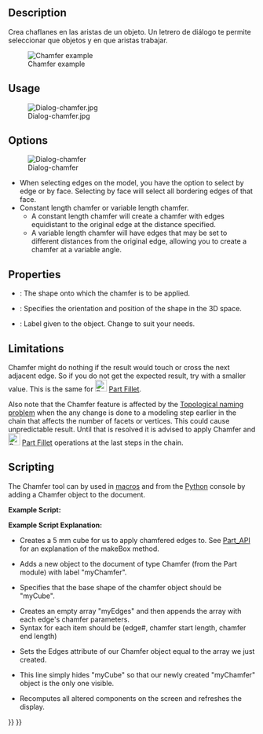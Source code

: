 <languages/>

{{Docnav
|[[Part_Fillet|Fillet]]
|[[Part_MakeFace|MakeFace]]
|[[Part_Workbench|Part]]
|IconL=Part_Fillet.svg
|IconR=Part_MakeFace.svg
|IconC=Workbench_Part.svg
}}

<div class="mw-translate-fuzzy">
{{GuiCommand/es|Name=Part_Chamfer|MenuLocation=Pieza → Chaflán|Workbenches=Pieza,Completo}}
</div>

==Description==

<div class="mw-translate-fuzzy">
Crea chaflanes en las aristas de un objeto. Un letrero de diálogo te permite seleccionar que objetos y en que aristas trabajar.
</div>

[[Image:Chamfer-example.png|Chamfer example]]

==Usage== 

<div class="mw-translate-fuzzy">
[[Image:Dialog-chamfer.jpg]]
</div>

==Options==

[[Image:Dialog-chamfer.png|Dialog-chamfer]]
* When selecting edges on the model, you have the option to select by edge or by face. Selecting by face will select all bordering edges of that face.
* Constant length chamfer or variable length chamfer.
** A constant length chamfer will create a chamfer with edges equidistant to the original edge at the distance specified.
** A variable length chamfer will have edges that may be set to different distances from the original edge, allowing you to create a chamfer at a variable angle.

==Properties==

{{Properties_Title|Base}}

*{{PropertyData|Base}}: The shape onto which the chamfer is to be applied.
*{{PropertyData|Placement}}: Specifies the orientation and position of the shape in the 3D space. 
*{{PropertyData|Label}}: Label given to the object. Change to suit your needs.
{{clear}}

==Limitations==

Chamfer might do nothing if the result would touch or cross the next adjacent edge. So if you do not get the expected result, try with a smaller value. This is the same for [[Image:Part_Fillet.svg|24px]] [[Part_Fillet|Part Fillet]].

Also note that the Chamfer feature is affected by the [[Topological_naming_problem|Topological naming problem]] when the any change is done to a modeling step earlier in the chain that affects the number of facets or vertices. This could cause unpredictable result. Until that is resolved it is advised to apply Chamfer and [[Image:Part_Fillet.svg|24px]] [[Part_Fillet|Part Fillet]] operations at the last steps in the chain.

==Scripting==

The Chamfer tool can by used in [[Macros|macros]] and from the [[Python|Python]] console by adding a Chamfer object to the document.

'''Example Script:'''

{{Code|code=
import Part
cube = FreeCAD.ActiveDocument.addObject("Part::Feature", "myCube")
cube.Shape = Part.makeBox(5, 5, 5)
chmfr = FreeCAD.ActiveDocument.addObject("Part::Chamfer", "myChamfer")
chmfr.Base = FreeCAD.ActiveDocument.myCube
myEdges = []
myEdges.append((1, 1.5, 1.25)) # (edge number, chamfer start length, chamfer end length)
myEdges.append((2, 1.5, 1.25))
myEdges.append((3, 1.5, 1.25))
myEdges.append((4, 1.5, 1.25))
myEdges.append((5, 1.5, 1.25))
myEdges.append((6, 1.5, 1.25))
myEdges.append((7, 1.5, 1.25))
myEdges.append((8, 1.5, 1.25))
myEdges.append((9, 1.5, 1.25))
myEdges.append((10, 1.5, 1.25))
myEdges.append((11, 1.5, 1.25))
myEdges.append((12, 1.5, 1.25))
chmfr.Edges = myEdges
FreeCADGui.ActiveDocument.myCube.Visibility = False
FreeCAD.ActiveDocument.recompute()
}}

'''Example Script Explanation:'''

{{Code|code=
import Part
cube = FreeCAD.ActiveDocument.addObject("Part::Feature", "myCube")
cube.Shape = Part.makeBox(5, 5, 5)
}}

*Creates a 5 mm cube for us to apply chamfered edges to. See [[Part_API|Part_API]] for an explanation of the makeBox method.

{{Code|code=
chmfr = FreeCAD.ActiveDocument.addObject("Part::Chamfer", "myChamfer")
}}

*Adds a new object to the document of type Chamfer (from the Part module) with label "myChamfer".

{{Code|code=
chmfr.Base = FreeCAD.ActiveDocument.myCube
}}

*Specifies that the base shape of the chamfer object should be "myCube".

{{Code|code=
myEdges = []
myEdges.append((1, 1.5, 1.25)) # (edge number, chamfer start length, chamfer end length)
myEdges.append((2, 1.5, 1.25))
myEdges.append((3, 1.5, 1.25))
myEdges.append((4, 1.5, 1.25))
myEdges.append((5, 1.5, 1.25))
myEdges.append((6, 1.5, 1.25))
myEdges.append((7, 1.5, 1.25))
myEdges.append((8, 1.5, 1.25))
myEdges.append((9, 1.5, 1.25))
myEdges.append((10, 1.5, 1.25))
myEdges.append((11, 1.5, 1.25))
myEdges.append((12, 1.5, 1.25))
}}

*Creates an empty array "myEdges" and then appends the array with each edge's chamfer parameters.
*Syntax for each item should be (edge#, chamfer start length, chamfer end length)

{{Code|code=
chmfr.Edges = myEdges
}}
*Sets the Edges attribute of our Chamfer object equal to the array we just created.

{{Code|code=
FreeCADGui.ActiveDocument.myCube.Visibility = False
}}

*This line simply hides "myCube" so that our newly created "myChamfer" object is the only one visible.

{{Code|code=
FreeCAD.ActiveDocument.recompute()
}}

*Recomputes all altered components on the screen and refreshes the display.


{{Docnav
|[[Part_Fillet|Fillet]]
|[[Part_MakeFace|MakeFace]]
|[[Part_Workbench|Part]]
|IconL=Part_Fillet.svg
|IconR=Part_MakeFace.svg
|IconC=Workbench_Part.svg
}}

{{Part Tools navi{{#translation:}}}}
{{Userdocnavi{{#translation:}}}}